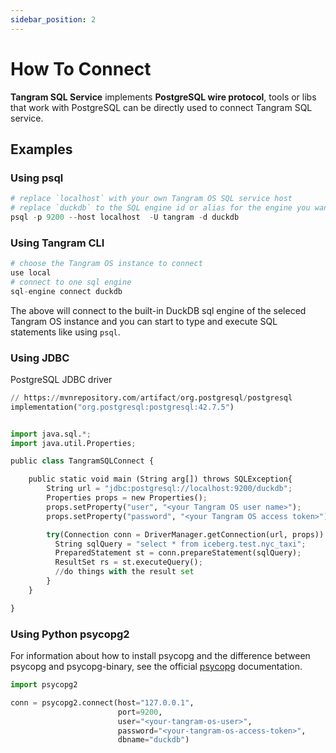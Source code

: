 ```yaml
---
sidebar_position: 2
---
```



# How To Connect

**Tangram SQL Service** implements **PostgreSQL wire protocol**, tools or libs that work with PostgreSQL can be directly used to connect Tangram SQL service.

## Examples

### Using psql

```python
# replace `localhost` with your own Tangram OS SQL service host
# replace `duckdb` to the SQL engine id or alias for the engine you want to connect
psql -p 9200 --host localhost  -U tangram -d duckdb
```


### Using Tangram CLI

```python
# choose the Tangram OS instance to connect
use local
# connect to one sql engine 
sql-engine connect duckdb
```
The above will connect to the built-in DuckDB sql engine of the seleced Tangram OS instance and you can start to type and execute SQL statements like using `psql`.


### Using JDBC

PostgreSQL JDBC driver
```python
// https://mvnrepository.com/artifact/org.postgresql/postgresql
implementation("org.postgresql:postgresql:42.7.5")
```


```python

import java.sql.*;
import java.util.Properties;

public class TangramSQLConnect {

    public static void main (String arg[]) throws SQLException{
        String url = "jdbc:postgresql://localhost:9200/duckdb";
        Properties props = new Properties();
        props.setProperty("user", "<your Tangram OS user name>");
        props.setProperty("password", "<your Tangram OS access token>");

        try(Connection conn = DriverManager.getConnection(url, props)) {
          String sqlQuery = "select * from iceberg.test.nyc_taxi";
          PreparedStatement st = conn.prepareStatement(sqlQuery); 
          ResultSet rs = st.executeQuery();
          //do things with the result set
        }
    }   

}

```

### Using Python psycopg2

For information about how to install psycopg and the difference between psycopg and psycopg-binary, see the official [psycopg](https://www.psycopg.org/docs/install.html) documentation.

```python
import psycopg2

conn = psycopg2.connect(host="127.0.0.1",
                        port=9200, 
                        user="<your-tangram-os-user>",
                        password="<your-tangram-os-access-token>",
                        dbname="duckdb")
```

